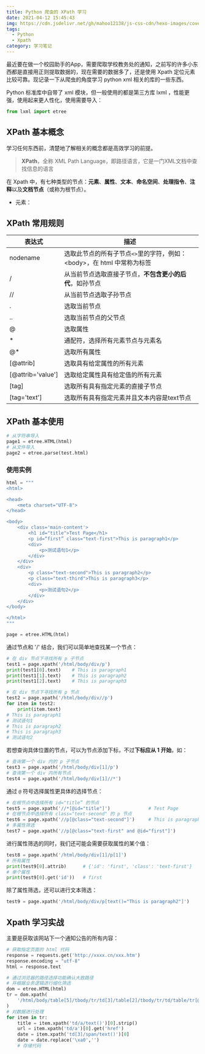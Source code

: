 ```yaml
---
title: Python 爬虫的 XPath 学习
date: 2021-04-12 15:45:43
img: https://cdn.jsdelivr.net/gh/mahoo12138/js-css-cdn/hexo-images/cover/python.png
tags:
  - Python
  - Xpath
category: 学习笔记
---
```


最近要在做一个校园助手的App，需要爬取学校教务处的通知，之前写的许多小东西都是直接用正则提取数据的，现在需要的数据多了，还是使用 Xpath 定位元素比较可靠。现记录一下从爬虫的角度学习 python xml 相关的库的一些东西。

Python 标准库中自带了 xml 模块，但一般使用的都是第三方库 lxml ，性能更强，使用起来更人性化，使用需要导入：

```python
from lxml import etree
```

## XPath 基本概念

学习任何东西前，清楚地了解相关的概念都是高效学习的前提。

> **XPath**，全称 XML Path Language，即路径语言，它是一门XML文档中查找信息的语言

在 Xpath 中，有七种类型的节点：**元素**、**属性**、**文本**、**命名空间**、**处理指令**、**注释**以及**文档节点**（或称为根节点）。

- 元素：

## XPath 常用规则

| 表达式            | 描述                                                                     |
| ----------------- | ------------------------------------------------------------------------ |
| nodename          | 选取此节点的所有子节点`<>`里的字符，例如：\<body\>，在 html 中常称为标签 |
| /                 | 从当前节点选取直接子节点，**不包含更小的后代**，如孙节点                 |
| //                | 从当前节点选取子孙节点                                                   |
| .                 | 选取当前节点                                                             |
| ..                | 选取当前节点的父节点                                                     |
| @                 | 选取属性                                                                 |
| \*                | 通配符，选择所有元素节点与元素名                                         |
| @\*               | 选取所有属性                                                             |
| [@attrib]         | 选取具有给定属性的所有元素                                               |
| [@attrib='value'] | 选取给定属性具有给定值的所有元素                                         |
| [tag]             | 选取所有具有指定元素的直接子节点                                         |
| [tag='text']      | 选取所有具有指定元素并且文本内容是text节点                               |

## XPath 基本使用

```python
# 从字符串导入
page1 = etree.HTML(html)
# 从文件导入
page2 = etree.parse(test.html)
```

### 使用实例

```python
html = """
<html>

<head>
    <meta charset="UTF-8">
</head>

<body>
    <div class='main-content'>
        <h1 id="title">Test Page</h1>
        <p id=“first” class="text-first">This is paragraph1</p>
        <div>
            <p>测试语句1</p>
        </div>
    </div>
    <div>
        <p class="text-second">This is paragraph2</p>
        <p class="text-third">This is paragraph3</p>
        <div>
            <p>测试语句2</p>
        </div>
    </div>
</body>

</html>
"""

page = etree.HTML(html)
```

通过节点和 '/' 结合，我们可以简单地查找某一个节点：

```python
# 在 div 节点下寻找所有 p 子节点
test1 = page.xpath('/html/body/div/p')
print(test1[0].text)	# This is paragraph1
print(test1[1].text)	# This is paragraph2
print(test1[2].text)	# This is paragraph3

# 在 div 节点下寻找所有 p 节点
test2 = page.xpath('/html/body/div//p')
for item in test2:
    print(item.text)
# This is paragraph1
# 测试语句1
# This is paragraph2
# This is paragraph3
# 测试语句2
```

若想查询具体位置的节点，可以为节点添加下标，不过**下标应从 1 开始**，如：

```python
# 查询第一个 div 内的 p 子节点
test3 = page.xpath('/html/body/div[1]/p')
# 查询第一个 div 内所有节点
test4 = page.xpath('/html/body/div[1]//*')
```

通过 `@` 符号选择属性更具体的选择节点：

```python
# 在根节点中选择所有 id="title” 的节点
test5 = page.xpath('//*[@id="title"]')				# Test Page
# 在根节点中选择所有 class="text-second" 的 p 节点
test6 = page.xpath('//p[@class="text-second"]')		# This is paragraph2
# 多属性筛选
test7 = page.xpath('//p[@class="text-first" and @id="first"]')
```

进行属性筛选的同时，我们还可能会需要获取属性的某个值：

```python
test8 = page.xpath('/html/body/div[1]/p[1]')
# 所有属性
print(test9[0].attrib)		# {'id': 'first', 'class': 'text-first'}
# 单个属性
print(test9[0].get('id'))	# first
```

除了属性筛选，还可以进行文本筛选：

```python
test9 = page.xpath('/html/body/div/p[text()="This is paragraph2"]')
```

## Xpath 学习实战

主要是获取该网站下一个通知公告的所有内容：

```python
# 获取指定页面的 html 代码
response = requests.get('http://xxxx.cn/xxx.htm')
response.encoding = "utf-8"
html = response.text

# 通过浏览器的路径选择功能确认大致路径
# 并根据业务逻辑进行细化筛选
dom = etree.HTML(html)
tr = dom.xpath(
    '/html/body/table[5]/tbody/tr/td[3]/table[2]/tbody/tr/td/table/tr[@height="25"]'
)
# 对数据进行处理
for item in tr:
    title = item.xpath('td/a/text()')[0].strip()
    url = item.xpath('td/a')[0].get('href')
    date = item.xpath('td[3]/span/text()')[0]
    date = date.replace('\xa0','')
    # 存储代码

```
